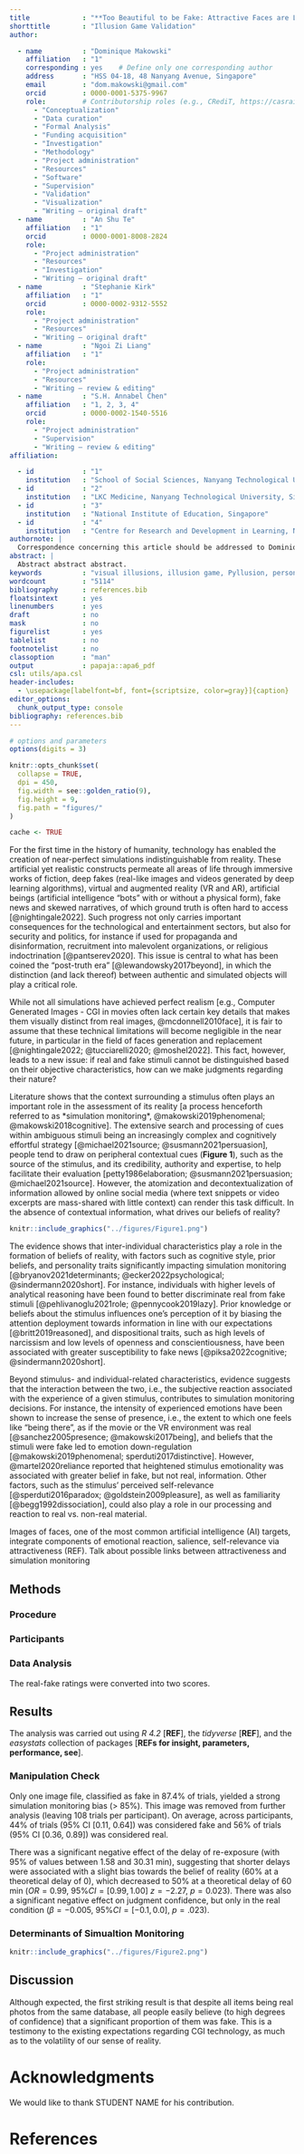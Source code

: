 ```yaml
---
title             : "**Too Beautiful to be Fake: Attractive Faces are Less Likely to be Judged as Artificially Generated**"
shorttitle        : "Illusion Game Validation"
author:

  - name          : "Dominique Makowski"
    affiliation   : "1"
    corresponding : yes    # Define only one corresponding author
    address       : "HSS 04-18, 48 Nanyang Avenue, Singapore"
    email         : "dom.makowski@gmail.com"
    orcid         : 0000-0001-5375-9967
    role:         # Contributorship roles (e.g., CRediT, https://casrai.org/credit/)
      - "Conceptualization"
      - "Data curation"
      - "Formal Analysis"
      - "Funding acquisition"
      - "Investigation"
      - "Methodology"
      - "Project administration"
      - "Resources"
      - "Software"
      - "Supervision"
      - "Validation"
      - "Visualization"
      - "Writing – original draft"
  - name          : "An Shu Te"
    affiliation   : "1"
    orcid         : 0000-0001-8008-2824
    role:
      - "Project administration"
      - "Resources"
      - "Investigation"
      - "Writing – original draft"
  - name          : "Stephanie Kirk"
    affiliation   : "1"
    orcid         : 0000-0002-9312-5552
    role:
      - "Project administration"
      - "Resources"
      - "Writing – original draft"
  - name          : "Ngoi Zi Liang"
    affiliation   : "1"
    role:
      - "Project administration"
      - "Resources"
      - "Writing – review & editing"
  - name          : "S.H. Annabel Chen"
    affiliation   : "1, 2, 3, 4"
    orcid         : 0000-0002-1540-5516
    role:
      - "Project administration"
      - "Supervision"
      - "Writing – review & editing"
affiliation:

  - id            : "1"
    institution   : "School of Social Sciences, Nanyang Technological University, Singapore"
  - id            : "2"
    institution   : "LKC Medicine, Nanyang Technological University, Singapore"
  - id            : "3"
    institution   : "National Institute of Education, Singapore"
  - id            : "4"
    institution   : "Centre for Research and Development in Learning, Nanyang Technological University, Singapore"
authornote: |
  Correspondence concerning this article should be addressed to Dominique Makowski, HSS 04-18, 48 Nanyang Avenue, Singapore (dom.makowski@gmail.com).
abstract: |
  Abstract abstract abstract.
keywords          : "visual illusions, illusion game, Pyllusion, personality, general factor"
wordcount         : "5114"
bibliography      : references.bib
floatsintext      : yes
linenumbers       : yes
draft             : no
mask              : no
figurelist        : yes
tablelist         : no
footnotelist      : no
classoption       : "man"
output            : papaja::apa6_pdf
csl: utils/apa.csl
header-includes:
  - \usepackage[labelfont=bf, font={scriptsize, color=gray}]{caption}
editor_options:
  chunk_output_type: console
bibliography: references.bib
---
```


```r
# options and parameters
options(digits = 3)

knitr::opts_chunk$set(
  collapse = TRUE,
  dpi = 450,
  fig.width = see::golden_ratio(9),
  fig.height = 9,
  fig.path = "figures/"
)

cache <- TRUE
```

<!-- stakes and Post-truth era -->
For the first time in the history of humanity, technology has enabled the creation of near-perfect simulations indistinguishable from reality. These artificial yet realistic constructs permeate all areas of life through immersive works of fiction, deep fakes (real-like images and videos generated by deep learning algorithms), virtual and augmented reality (VR and AR), artificial beings (artificial intelligence "bots" with or without a physical form), fake news and skewed narratives, of which ground truth is often hard to access [@nightingale2022]. Such progress not only carries important consequences for the technological and entertainment sectors, but also for security and politics, for instance if used for propaganda and disinformation, recruitment into malevolent organizations, or religious indoctrination [@pantserev2020]. This issue is central to what has been coined the "post-truth era" [@lewandowsky2017beyond], in which the distinction (and lack thereof) between authentic and simulated objects will play a critical role.

<!-- Ambiguous stimuli and irrelevance of objective features -->
While not all simulations have achieved perfect realism [e.g., Computer Generated Images - CGI in movies often lack certain key details that makes them visually distinct from real images, @mcdonnell2010face], it is fair to assume that these technical limitations will become negligible in the near future, in particular in the field of faces generation and replacement [@nightingale2022; @tucciarelli2020; @moshel2022]. This fact, however, leads to a new issue: if real and fake stimuli cannot be distinguished based on their objective characteristics, how can we make judgments regarding their nature?

<!-- Context -->
Literature shows that the context surrounding a stimulus often plays an important role in the assessment of its reality [a process henceforth referred to as *simulation monitoring*, @makowski2019phenomenal; @makowski2018cognitive]. The extensive search and processing of cues within ambiguous stimuli being an increasingly complex and cognitively effortful strategy [@michael2021source; @susmann2021persuasion], people tend to draw on peripheral contextual cues (**Figure 1**), such as the source of the stimulus, and its credibility, authority and expertise, to help facilitate their evaluation [petty1986elaboration; @susmann2021persuasion; @michael2021source]. However, the atomization and decontextualization of information allowed by online social media (where text snippets or video excerpts are mass-shared with little context) can render this task difficult. In the absence of contextual information, what drives our beliefs of reality? 


```r
knitr::include_graphics("../figures/Figure1.png")
```

<!-- Internal features -->
The evidence shows that inter-individual characteristics play a role in the formation of beliefs of reality, with factors such as cognitive style, prior beliefs, and personality traits significantly impacting simulation monitoring [@bryanov2021determinants; @ecker2022psychological; @sindermann2020short]. For instance, individuals with higher levels of analytical reasoning have been found to better discriminate real from fake stimuli [@pehlivanoglu2021role; @pennycook2019lazy]. Prior knowledge or beliefs about the stimulus influences one's perception of it by biasing the attention deployment towards information in line with our expectations [@britt2019reasoned], and dispositional traits, such as high levels of narcissism and low levels of openness and conscientiousness, have been associated with greater susceptibility to fake news [@piksa2022cognitive; @sindermann2020short].


<!-- Reactive features -->
Beyond stimulus- and individual-related characteristics, evidence suggests that the interaction between the two, i.e., the subjective reaction associated with the experience of a given stimulus, contributes to simulation monitoring decisions. For instance, the intensity of experienced emotions have been shown to increase the sense of presence, i.e., the extent to which one feels like "being there", as if the movie or the VR environment was real [@sanchez2005presence; @makowski2017being], and beliefs that the stimuli were fake led to emotion down-regulation [@makowski2019phenomenal; sperduti2017distinctive]. However, @martel2020reliance reported that heightened stimulus emotionality was associated with greater belief in fake, but not real, information. Other factors, such as the stimulus' perceived self-relevance [@sperduti2016paradox; @goldstein2009pleasure], as well as familiarity  [@begg1992dissociation], could also play a role in our processing and reaction to real vs. non-real material.


<!-- Attractiveness -->
Images of faces, one of the most common artificial intelligence (AI) targets, integrate components of emotional reaction, salience, self-relevance via attractiveness (REF). Talk about possible links between attractiveness and simulation monitoring

<!-- Goals and hypotheses -->




## Methods

### Procedure

### Participants

### Data Analysis

The real-fake ratings were converted into two scores.

## Results

The analysis was carried out using *R 4.2* [**REF**], the *tidyverse* [**REF**], and the *easystats* collection of packages [**REFs for insight, parameters, performance, see**].


### Manipulation Check

Only one image file, classified as fake in 87.4\% of trials, yielded a strong simulation monitoring bias (> 85\%). This image was removed from further analysis (leaving 108 trials per participant). On average, across participants, 44\% of trials (95\% CI [0.11, 0.64]) was considered fake and 56\% of trials (95\% CI [0.36, 0.89]) was considered real.

There was a significant negative effect of the delay of re-exposure (with 95\% of values between 1.58 and 30.31 min), suggesting that shorter delays were associated with a slight bias towards the belief of reality (60\% at a theoretical delay of 0), which decreased to 50\% at a theoretical delay of 60 min ($OR = 0.99$, $95\% CI = [0.99, 1.00]$ $z = -2.27$, $p = 0.023$). There was also a significant negative effect on judgment confidence, but only in the real condition ($\beta = -0.005$, $95\% CI = [-0.1, 0.0]$, $p = .023$).


### Determinants of Simualtion Monitoring


```r
knitr::include_graphics("../figures/Figure2.png")
```


## Discussion

Although expected, the first striking result is that despite all items being real photos from the same database, all people easily believe (to high degrees of confidence) that a significant proportion of them was fake. This is a testimony to the existing expectations regarding CGI technology, as much as to the volatility of our sense of reality.


# Acknowledgments

We would like to thank STUDENT NAME for his contribution.

\newpage

# References

::: {#refs custom-style="Bibliography"}
:::
